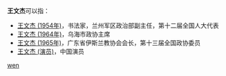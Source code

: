 '''王文杰'''可以指：
* [[王文杰_(1954年)|王文杰 (1954年)]]，书法家，兰州军区政治部副主任，第十二届全国人大代表
* [[王文杰_(1964年)|王文杰 (1964年)]]，乌海市政协主席
* [[王文杰_(1965年)|王文杰 (1965年)]]，广东省伊斯兰教协会会长，第十三届全国政协委员
* [[王文杰_(演员)|王文杰 (演员)]]，中国演员

{{disambig}}

[[Category:三字王姓人名消歧义|wen]]
